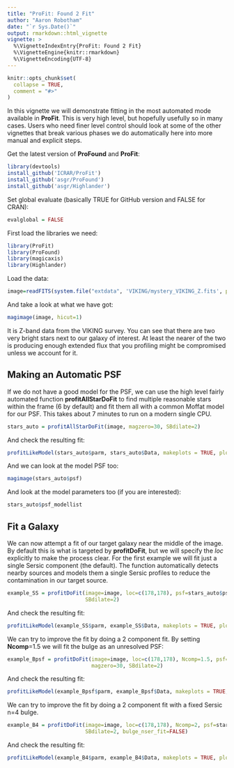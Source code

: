 ```yaml
---
title: "ProFit: Found 2 Fit"
author: "Aaron Robotham"
date: "`r Sys.Date()`"
output: rmarkdown::html_vignette
vignette: >
  %\VignetteIndexEntry{ProFit: Found 2 Fit}
  %\VignetteEngine{knitr::rmarkdown}
  %\VignetteEncoding{UTF-8}
---
```


```r
knitr::opts_chunk$set(
  collapse = TRUE,
  comment = "#>"
)
```

In this vignette we will demonstrate fitting in the most automated mode available in **ProFit**. This is very high level, but hopefully usefully so in many cases. Users who need finer level control should look at some of the other vignettes that break various phases we do automatically here into more manual and explicit steps.

Get the latest version of **ProFound** and **ProFit**:

```r
library(devtools)
install_github('ICRAR/ProFit')
install_github('asgr/ProFound')
install_github('asgr/Highlander')
```

Set global evaluate (basically TRUE for GitHub version and FALSE for CRAN):

```r
evalglobal = FALSE
```

First load the libraries we need:

```r
library(ProFit)
library(ProFound)
library(magicaxis)
library(Highlander)
```

Load the data:

```r
image=readFITS(system.file("extdata", 'VIKING/mystery_VIKING_Z.fits', package="ProFound"))$imDat
```

And take a look at what we have got:

```r
magimage(image, hicut=1)
```

It is Z-band data from the VIKING survey. You can see that there are two very bright stars next to our galaxy of interest. At least the nearer of the two is producing enough extended flux that you profiling might be compromised unless we account for it.

## Making an Automatic PSF

If we do not have a good model for the PSF, we can use the high level fairly automated function **profitAllStarDoFit** to find multiple reasonable stars within the frame (6 by default) and fit them all with a common Moffat model for our PSF. This takes about 7 minutes to run on a modern single CPU.

```r
stars_auto = profitAllStarDoFit(image, magzero=30, SBdilate=2)
```

And check the resulting fit:

```r
profitLikeModel(stars_auto$parm, stars_auto$Data, makeplots = TRUE, plotchisq = TRUE)
```

And we can look at the model PSF too:

```r
magimage(stars_auto$psf)
```

And look at the model parameters too (if you are interested):

```r
stars_auto$psf_modellist
```

## Fit a Galaxy

We can now attempt a fit of our target galaxy near the middle of the image. By default this is what is targeted by **profitDoFit**, but we will specify the *loc* explicitly to make the process clear. For the first example we will fit just a single Sersic component (the default). The function automatically detects nearby sources and models them a single Sersic profiles to reduce the contamination in our target source.

```r
example_SS = profitDoFit(image=image, loc=c(178,178), psf=stars_auto$psf, magzero=30,
                         SBdilate=2)
```

And check the resulting fit:

```r
profitLikeModel(example_SS$parm, example_SS$Data, makeplots = TRUE, plotchisq = TRUE)
```

We can try to improve the fit by doing a 2 component fit. By setting **Ncomp**=1.5 we will fit the bulge as an unresolved PSF:

```r
example_Bpsf = profitDoFit(image=image, loc=c(178,178), Ncomp=1.5, psf=stars_auto$psf,
                           magzero=30, SBdilate=2)
```

And check the resulting fit:

```r
profitLikeModel(example_Bpsf$parm, example_Bpsf$Data, makeplots = TRUE, plotchisq = TRUE)
```

We can try to improve the fit by doing a 2 component fit with a fixed Sersic n=4 bulge.

```r
example_B4 = profitDoFit(image=image, loc=c(178,178), Ncomp=2, psf=stars_auto$psf, magzero=30, 
                         SBdilate=2, bulge_nser_fit=FALSE)
```

And check the resulting fit:

```r
profitLikeModel(example_B4$parm, example_B4$Data, makeplots = TRUE, plotchisq = TRUE)
```
